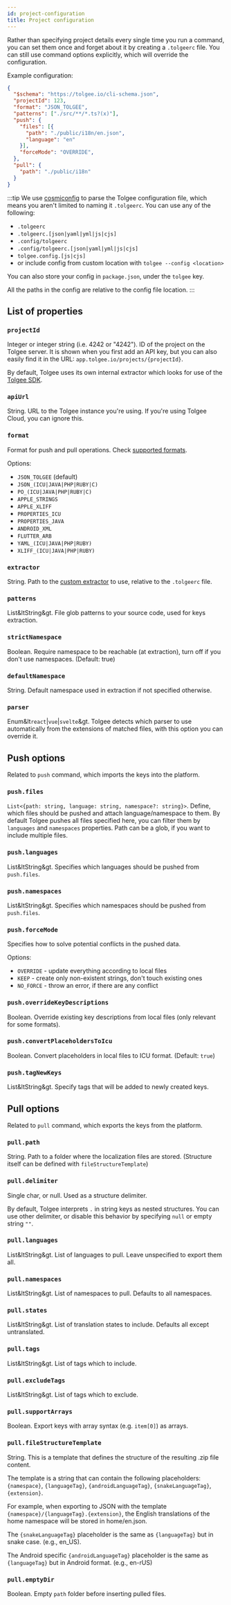 ```yaml
---
id: project-configuration
title: Project configuration
---
```


Rather than specifying project details every single time you run a command, you can set them once and forget about it
by creating a `.tolgeerc` file. You can still use command options explicitly, which will override the configuration.

Example configuration:
```json
{
  "$schema": "https://tolgee.io/cli-schema.json",
  "projectId": 123,
  "format": "JSON_TOLGEE",
  "patterns": ["./src/**/*.ts?(x)"],
  "push": {
    "files": [{
      "path": "./public/i18n/en.json",
      "language": "en"
    }],
    "forceMode": "OVERRIDE",
  },
  "pull": {
    "path": "./public/i18n"
  }
}
```


:::tip
We use [cosmiconfig](https://github.com/davidtheclark/cosmiconfig) to parse the Tolgee configuration file, which means
you aren't limited to naming it `.tolgeerc`. You can use any of the following:

- `.tolgeerc`
- `.tolgeerc.[json|yaml|yml|js|cjs]`
- `.config/tolgeerc`
- `.config/tolgeerc.[json|yaml|yml|js|cjs]`
- `tolgee.config.[js|cjs]`
- or include config from custom location with `tolgee --config <location>`

You can also store your config in `package.json`, under the `tolgee` key.

All the paths in the config are relative to the config file location.
:::


## List of properties

### `projectId`

Integer or integer string (i.e. 4242 or "4242"). ID of the project on the Tolgee server.
It is shown when you first add an API key, but you can also easily find it in the URL: `app.tolgee.io/projects/{projectId}`.

By default, Tolgee uses its own internal extractor which looks for use of the [Tolgee SDK](/js-sdk).

### `apiUrl`

String. URL to the Tolgee instance you're using. If you're using Tolgee Cloud, you can ignore this.

### `format`

Format for push and pull operations. Check [supported formats](/platform/supported_formats).

Options:
 - `JSON_TOLGEE` (default)
 - `JSON_(ICU|JAVA|PHP|RUBY|C)`
 - `PO_(ICU|JAVA|PHP|RUBY|C)`
 - `APPLE_STRINGS`
 - `APPLE_XLIFF`
 - `PROPERTIES_ICU`
 - `PROPERTIES_JAVA`
 - `ANDROID_XML`
 - `FLUTTER_ARB`
 - `YAML_(ICU|JAVA|PHP|RUBY)`
 - `XLIFF_(ICU|JAVA|PHP|RUBY)`

### `extractor`

String. Path to the [custom extractor](./extraction/custom-extractor.mdx) to use, relative to the `.tolgeerc`
file.

### `patterns`

List&ltString&gt. File glob patterns to your source code, used for keys extraction.

### `strictNamespace`

Boolean. Require namespace to be reachable (at extraction), turn off if you don't use namespaces. (Default: true)

### `defaultNamespace`

String. Default namespace used in extraction if not specified otherwise.

### `parser`

Enum&lt`react`|`vue`|`svelte`&gt. Tolgee detects which parser to use automatically from the extensions of matched files, with this option you can override it.


## Push options

Related to `push` command, which imports the keys into the platform.

### `push.files`

`List<{path: string, language: string, namespace?: string}>`. Define, which files should be pushed and attach language/namespace to them. By default Tolgee pushes all files specified here, you can filter them by `languages` and `namespaces` properties. Path can be a glob, if you want to include multiple files.

### `push.languages`

List&ltString&gt. Specifies which languages should be pushed from `push.files`.

### `push.namespaces`

List&ltString&gt. Specifies which namespaces should be pushed from `push.files`.

### `push.forceMode`

Specifies how to solve potential conflicts in the pushed data.

Options:
 - `OVERRIDE` - update everything according to local files
 - `KEEP` - create only non-existent strings, don't touch existing ones
 - `NO_FORCE` - throw an error, if there are any conflict

### `push.overrideKeyDescriptions`

Boolean. Override existing key descriptions from local files (only relevant for some formats).

### `push.convertPlaceholdersToIcu`

Boolean. Convert placeholders in local files to ICU format. (Default: `true`)

### `push.tagNewKeys`

List&ltString&gt. Specify tags that will be added to newly created keys.

## Pull options

Related to `pull` command, which exports the keys from the platform.

### `pull.path`

String. Path to a folder where the localization files are stored. (Structure itself can be defined with `fileStructureTemplate`)

### `pull.delimiter`

Single char, or null. Used as a structure delimiter.

By default, Tolgee interprets `.` in string keys as nested structures. You can use other delimiter, or disable this
behavior by specifying `null` or empty string `""`.

### `pull.languages`

List&ltString&gt. List of languages to pull. Leave unspecified to export them all.

### `pull.namespaces`

List&ltString&gt. List of namespaces to pull. Defaults to all namespaces.

### `pull.states`

List&ltString&gt. List of translation states to include. Defaults all except untranslated.

### `pull.tags`

List&ltString&gt. List of tags which to include.

### `pull.excludeTags`

List&ltString&gt. List of tags which to exclude.

### `pull.supportArrays`

Boolean. Export keys with array syntax (e.g. `item[0]`) as arrays.

### `pull.fileStructureTemplate`

String. This is a template that defines the structure of the resulting .zip file content.

The template is a string that can contain the following placeholders: `{namespace}`, `{languageTag}`, `{androidLanguageTag}`, `{snakeLanguageTag}`, `{extension}`.

For example, when exporting to JSON with the template `{namespace}/{languageTag}.{extension}`, the English translations of the home namespace will be stored in home/en.json.

The `{snakeLanguageTag}` placeholder is the same as `{languageTag}` but in snake case. (e.g., en_US).

The Android specific `{androidLanguageTag}` placeholder is the same as `{languageTag}` but in Android format. (e.g., en-rUS)

### `pull.emptyDir`

Boolean. Empty `path` folder before inserting pulled files.
